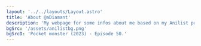 ```yaml
---
layout: '../../layouts/Layout.astro'
title: 'About @aDiamant'
description: 'My webpage for some infos about me based on my Anilist profile.'
bgSrc: '/assets/anilistbg.png'
bgSrcD: 'Pocket monster (2023) - Episode 50.'
---
```




<Title
    title="Hi weebs, I'm Diamant. 👋"
    subtitle='@aDiamant'
    imageAlt='logo'
    image='/logos/44.png'
/>

- 💜 Part of __[Dot-Shi](https://anilist.co/character/304179/Dot)__ fanclub.

<br/>

- ✨ Reviver of dead Anilist's forum games.
- 💕 Romance, Comedy, Yuri, Isekai fan.
- 🐲 Watched __[Miss Kobayashi's dragon maid](https://anilist.co/anime/21776/Miss-Kobayashis-Dragon-Maid/)__ 5 times!

<br/>

- 🏳️‍⚧️ She/her.
- 😭 Huge emotional.

<br/>

<Links>
    <Link color='#6fbbd9' text='My anilist page' href='https://anilist.co/user/aDiamant/' newTab={true}/>
    <Link
        color='#b69bc9'
        text='My main website'
        href='../'
        newTab={true}
    />
</Links>

<Links sub>
    <Link color='#d4d4d4' first text='All of my 10s' href='https://anilist.co/forum/thread/16690/comment/2626561'
          newTab={true}/>
    <Link color='#d4d4d469' first text='My reviews (Soon)' href='#'/>
    <Link color='#d4d4d469' first text='My forum games answers (Soon)' href='#'/>
    <Link color='#d4d4d469' first text='Galery (Soon)' href='#'/>
</Links>
